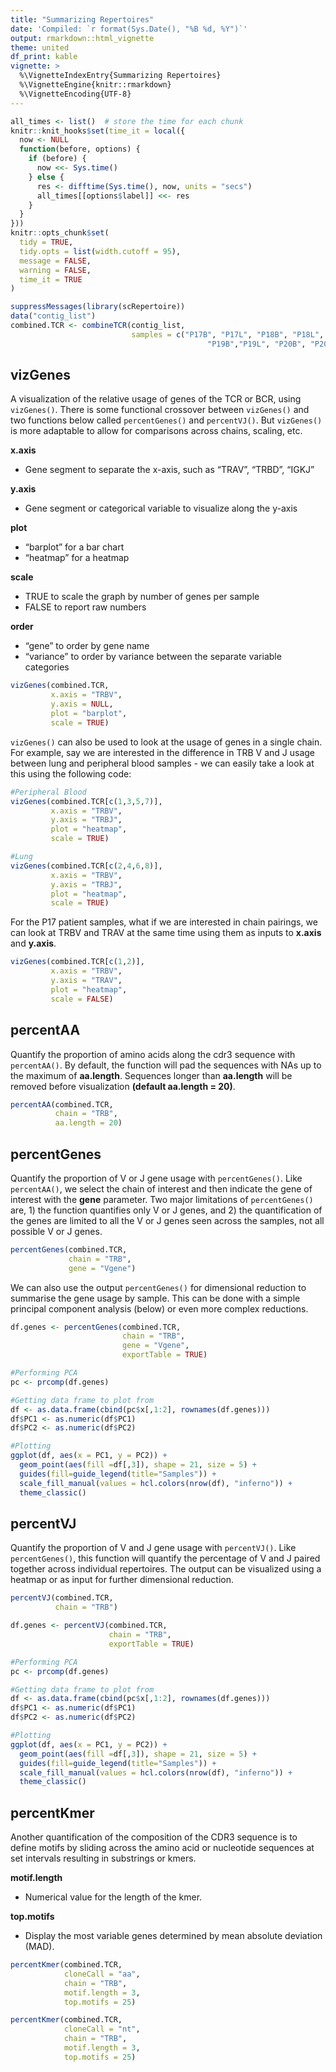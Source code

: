 ```yaml
---
title: "Summarizing Repertoires"
date: 'Compiled: `r format(Sys.Date(), "%B %d, %Y")`'
output: rmarkdown::html_vignette
theme: united
df_print: kable
vignette: >
  %\VignetteIndexEntry{Summarizing Repertoires}
  %\VignetteEngine{knitr::rmarkdown}
  %\VignetteEncoding{UTF-8}
---
```


<style>
p.caption {
  font-size: 0.9em;
}
</style>
 
```r
all_times <- list()  # store the time for each chunk
knitr::knit_hooks$set(time_it = local({
  now <- NULL
  function(before, options) {
    if (before) {
      now <<- Sys.time()
    } else {
      res <- difftime(Sys.time(), now, units = "secs")
      all_times[[options$label]] <<- res
    }
  }
}))
knitr::opts_chunk$set(
  tidy = TRUE,
  tidy.opts = list(width.cutoff = 95),
  message = FALSE,
  warning = FALSE,
  time_it = TRUE
)

suppressMessages(library(scRepertoire))
data("contig_list") 
combined.TCR <- combineTCR(contig_list, 
                           samples = c("P17B", "P17L", "P18B", "P18L", 
                                            "P19B","P19L", "P20B", "P20L"))
```

## vizGenes

A visualization of the relative usage of genes of the TCR or BCR, using `vizGenes()`. There is some functional crossover between `vizGenes()` and two functions below called  `percentGenes()` and `percentVJ()`. But `vizGenes()` is more adaptable to allow for comparisons across chains, scaling, etc. 

**x.axis**  

* Gene segment to separate the x-axis, such as "TRAV", "TRBD", "IGKJ"

**y.axis** 

* Gene segment or categorical variable to visualize along the y-axis

**plot**  

* "barplot" for a bar chart  
* "heatmap" for a heatmap  

**scale**  

* TRUE to scale the graph by number of genes per sample  
* FALSE to report raw numbers  

**order**  

* "gene" to order by gene name  
* "variance" to order by variance between the separate variable categories  

```r
vizGenes(combined.TCR, 
         x.axis = "TRBV",
         y.axis = NULL,
         plot = "barplot",  
         scale = TRUE)
```

`vizGenes()` can also be used to look at the usage of genes in a single chain. For example, say we are interested in the difference in TRB V and J usage between lung and peripheral blood samples - we can easily take a look at this using the following code:

```r
#Peripheral Blood
vizGenes(combined.TCR[c(1,3,5,7)], 
         x.axis = "TRBV",
         y.axis = "TRBJ",
         plot = "heatmap",  
         scale = TRUE)

#Lung
vizGenes(combined.TCR[c(2,4,6,8)], 
         x.axis = "TRBV",
         y.axis = "TRBJ",
         plot = "heatmap",  
         scale = TRUE)
```

For the P17 patient samples, what if we are interested in chain pairings, we can look at TRBV and TRAV at the same time using them as inputs to **x.axis** and **y.axis**. 

```r
vizGenes(combined.TCR[c(1,2)], 
         x.axis = "TRBV",
         y.axis = "TRAV",
         plot = "heatmap", 
         scale = FALSE)
```


## percentAA

Quantify the proportion of amino acids along the cdr3 sequence with `percentAA()`. By default, the function will pad the sequences with NAs up to the maximum of **aa.length**. Sequences longer than **aa.length** will be removed before visualization **(default aa.length = 20)**. 

```r
percentAA(combined.TCR, 
          chain = "TRB", 
          aa.length = 20)
```

## percentGenes

Quantify the proportion of V or J gene usage with `percentGenes()`. Like `percentAA()`, we select the chain of interest and then indicate the gene of interest with the **gene** parameter. Two major limitations of `percentGenes()` are, 1) the function quantifies only V or J genes, and 2) the quantification of the genes are limited to all the V or J genes seen across the samples, not all possible V or J genes. 

```r
percentGenes(combined.TCR, 
             chain = "TRB", 
             gene = "Vgene")
```

We can also use the output `percentGenes()` for dimensional reduction to summarise the gene usage by sample. This can be done with a simple principal component analysis (below) or even more complex reductions. 

```r
df.genes <- percentGenes(combined.TCR, 
                         chain = "TRB", 
                         gene = "Vgene", 
                         exportTable = TRUE)

#Performing PCA
pc <- prcomp(df.genes)

#Getting data frame to plot from
df <- as.data.frame(cbind(pc$x[,1:2], rownames(df.genes)))
df$PC1 <- as.numeric(df$PC1)
df$PC2 <- as.numeric(df$PC2)

#Plotting
ggplot(df, aes(x = PC1, y = PC2)) + 
  geom_point(aes(fill =df[,3]), shape = 21, size = 5) + 
  guides(fill=guide_legend(title="Samples")) + 
  scale_fill_manual(values = hcl.colors(nrow(df), "inferno")) + 
  theme_classic() 
```

## percentVJ

Quantify the proportion of V and J gene usage with `percentVJ()`. Like `percentGenes()`, this function will quantify the percentage of V and J paired together across individual repertoires. The output can be visualized using a heatmap or as input for further dimensional reduction.

```r
percentVJ(combined.TCR, 
          chain = "TRB")

df.genes <- percentVJ(combined.TCR, 
                      chain = "TRB", 
                      exportTable = TRUE)

#Performing PCA
pc <- prcomp(df.genes)

#Getting data frame to plot from
df <- as.data.frame(cbind(pc$x[,1:2], rownames(df.genes))) 
df$PC1 <- as.numeric(df$PC1)
df$PC2 <- as.numeric(df$PC2)

#Plotting
ggplot(df, aes(x = PC1, y = PC2)) + 
  geom_point(aes(fill =df[,3]), shape = 21, size = 5) + 
  guides(fill=guide_legend(title="Samples")) + 
  scale_fill_manual(values = hcl.colors(nrow(df), "inferno")) + 
  theme_classic() 
```

## percentKmer

Another quantification of the composition of the CDR3 sequence is to define motifs by sliding across the amino acid or nucleotide sequences at set intervals resulting in substrings or kmers. 

**motif.length**  

* Numerical value for the length of the kmer.

**top.motifs**  

* Display the most variable genes determined by mean absolute deviation (MAD).

```r
percentKmer(combined.TCR, 
            cloneCall = "aa",
            chain = "TRB", 
            motif.length = 3, 
            top.motifs = 25)

percentKmer(combined.TCR, 
            cloneCall = "nt",
            chain = "TRB", 
            motif.length = 3, 
            top.motifs = 25)
```